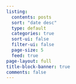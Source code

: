 ```yaml
---
listing:
  contents: posts
  sort: "date desc"
  type: default
  categories: true
  sort-ui: false
  filter-ui: false
  page-size: 5
  feed: true
page-layout: full
title-block-banner: true
comments: false
---
```

